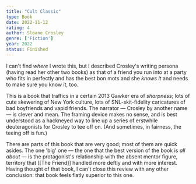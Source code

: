 ```yaml
---
title: "Cult Classic"
type: Book
date: 2022-11-12
rating: 4
author: Sloane Crosley
genre: ['Fiction']
year: 2022
status: Finished
---
```


I can't find _where_ I wrote this, but I described Crosley's writing persona (having read her other two books) as that of a friend you run into at a party who fits in perfectly and has the best bon mots and she _knows it_ and needs to make sure you know it, too.

This is a book that traffics in a certain 2013 Gawker era of _sharpness_; lots of cute skewering of New York culture, lots of SNL-skit-fidelity caricatures of bad boyfriends and vapid friends. The narrator — Crosley by another name — is clever and mean.  The framing device makes no sense, and is best understood as a hackneyed way to line up a series of erstwhile deuteragonists for Crosley to tee off on. (And sometimes, in fairness, the teeing off is fun.) 

There are parts of this book that are very good; most of them are quick asides. The one 'big' one — the one that the best version of the book is _all about_ — is the protagonist's relationship with the absent mentor figure, territory that [[The Friend]] handled more deftly and with more interest. Having thought of that book, I can't close this review with any other conclusion: that book feels flatly superior to this one.
